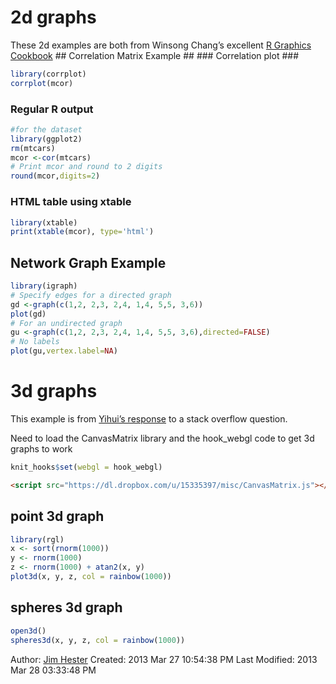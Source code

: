 # 2d graphs #
These 2d examples are both from Winsong Chang's excellent [R Graphics Cookbook](http://www.amazon.com/R-Graphics-Cookbook-Winston-Chang/dp/1449316956)
## Correlation Matrix Example ##
### Correlation plot ###
```r
library(corrplot)
corrplot(mcor)
```
### Regular R output ###
```r
#for the dataset
library(ggplot2)
rm(mtcars)
mcor <-cor(mtcars)
# Print mcor and round to 2 digits
round(mcor,digits=2)
```
### HTML table using xtable ###
```r
library(xtable)
print(xtable(mcor), type='html')
```
## Network Graph Example ##
```r
library(igraph)
# Specify edges for a directed graph
gd <-graph(c(1,2, 2,3, 2,4, 1,4, 5,5, 3,6))
plot(gd)
# For an undirected graph
gu <-graph(c(1,2, 2,3, 2,4, 1,4, 5,5, 3,6),directed=FALSE)
# No labels
plot(gu,vertex.label=NA)
```
# 3d graphs #
This example is from [Yihui's response](http://stackoverflow.com/questions/14879210/including-a-interactive-3d-figure-with-knitr) to a stack overflow question.

Need to load the CanvasMatrix library and the hook_webgl code to get 3d graphs to work
```r
knit_hooks$set(webgl = hook_webgl)
```
```html
<script src="https://dl.dropbox.com/u/15335397/misc/CanvasMatrix.js"></script>
```
<script src="https://dl.dropbox.com/u/15335397/misc/CanvasMatrix.js"></script>

## point 3d graph ##
```r
library(rgl)
x <- sort(rnorm(1000))
y <- rnorm(1000)
z <- rnorm(1000) + atan2(x, y)
plot3d(x, y, z, col = rainbow(1000))
```
## spheres 3d graph ##
```r
open3d()
spheres3d(x, y, z, col = rainbow(1000))
```

Author: [Jim Hester](http://jimhester.com)
Created: 2013 Mar 27 10:54:38 PM
Last Modified: 2013 Mar 28 03:33:48 PM
